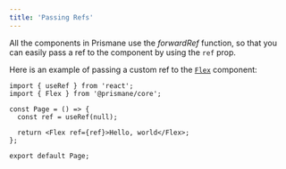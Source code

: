---
title: 'Passing Refs'
---

All the components in Prismane use the _forwardRef_ function, so that you can easily pass a ref to the component by using the `ref` prop.

Here is an example of passing a custom ref to the [`Flex`](/docs/components/layout/flex) component:

```tsx
import { useRef } from 'react';
import { Flex } from '@prismane/core';

const Page = () => {
  const ref = useRef(null);

  return <Flex ref={ref}>Hello, world</Flex>;
};

export default Page;
```
